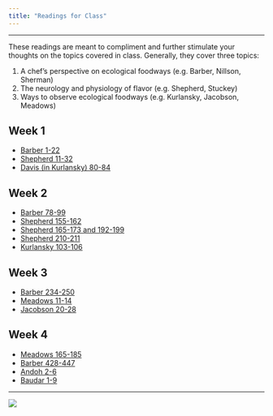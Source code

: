 ```yaml
---
title: "Readings for Class"
---
```


<!-- ![](img/thirdplate.png)  -->

-------------------------------------------------------------------------------

These readings are meant to compliment and further stimulate your
thoughts on the topics covered in class. Generally, they cover three
topics: 

1. A chef's perspective on ecological foodways (e.g. Barber, Nillson, Sherman)
2. The neurology and physiology of flavor (e.g. Shepherd, Stuckey)
3. Ways to observe ecological foodways (e.g. Kurlansky, Jacobson, Meadows)

## Week 1 
- [Barber 1-22](pdf/readings/Barber1-22.pdf "Download")
- [Shepherd 11-32](pdf/readings/Shepherd11-32.pdf "download")
- [Davis (in Kurlansky) 80-84](pdf/readings/Kurlansky-Davis-80-84.pdf "Download")

## Week 2
- [Barber 78-99](pdf/readings/Barber78-99.pdf "download")
- [Shepherd 155-162](pdf/readings/Shepherd155-162.pdf "download")
- [Shepherd 165-173 and 192-199](pdf/readings/Shepherd165-173_192-199.pdf "download")
- [Shepherd 210-211](pdf/readings/Shepherd210-211.pdf "download")
- [Kurlansky 103-106](pdf/readings/Kurlansky103-106.pdf "download")


## Week 3
- [Barber 234-250](pdf/readings/Barber234-250.pdf "download")
- [Meadows 11-14](pdf/readings/Meadows11-14.pdf "download")
- [Jacobson 20-28](pdf/readings/Jacobson20-28.pdf "download")


## Week 4
- [Meadows 165-185](pdf/readings/meadows165-185.pdf “download”)
- [Barber 428-447](pdf/readings/Barber428-447.pdf “download”)
- [Andoh 2-6](pdf/readings/andoh1-9.pdf “download”)
- [Baudar 1-9](pdf/readings/baudar1-9.pdf “download”)
	



<!-- ## Week 5 -->
<!-- - [Nilsson 20-28](pdf/readings/ “download”) —>

<!-- Cronon54-81.pdf -->
<!-- Shepherd on Memory -->
<!-- Stuckey on Memory -->

<!-- ## Week 6 -->
<!-- Barber428-447.pdf -->

-------------------------------------------------------------------------------

![](img/feedlot_red.jpg)
